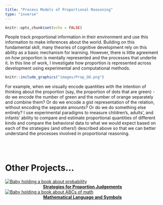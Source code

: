 ```yaml
---
title: "Process Models of Proportional Reasoning"
type: "inverse"
---
```


```r
knitr::opts_chunk$set(echo = FALSE)
```




<div class = "row">
<div class = "col-md-10">


::: {.floatting}

People track proportional information in their environment and use this information to make inferences about the world. Building on this fundamental skill, many theories of cognitive development rely on this ability as a basic mechanism for learning. However, there is little agreement on *how* proportion is mentally represented and the processes that underlie it. In this line of work, I investigate how proportion is represented across development using experimental and computational methods. 

```r
knitr::include_graphics("images/Prop_GO.png")
```

For example, when we visually encode quantities with the intention of thinking about the proportion (say, the proportion of dots that are green) - do we encode the number of green and the number of orange separately and combine them? Or do we encode a gist representation of the relation, without encoding the separate amounts? Or do we do something else entirely? I use experimental paradigms to measure children's, adults', and infants' ability to compare and estimate proportional quantities of different kinds and compare the behavioral data to what we would expect based on each of the strategies (and others!) described above so that we can better understand the processes involved in proportional reasoning. 


:::

</div>
</div>

<br>
<br>

# Other Projects...

<div class = "row">

<div class = "col-md-4">
[![Baby holding a book about probability](images/E_Probability.jpg)](projects_strategies.html)
<center>
<strong>[Strategies for Proportion Judgements](projects_strategies.html)</strong>
</center>

</div>

<div class = "col-md-4">
[![Baby holding a book about ABCs of math](images/E_book.jpg)](projects_language.html)
<center>
<strong>[Mathematical Language and Symbols](projects_language.html)</strong>
</center>

</div>
</div>
